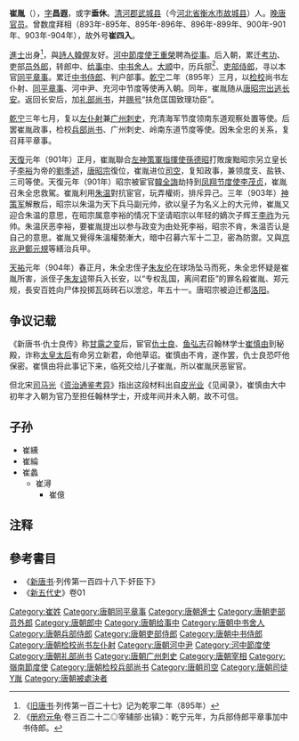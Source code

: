 '''崔胤'''（{{bd|854年||904年||catIdx=C崔}}{{KIA}}），[[表字|字]]'''昌遐'''，或字'''垂休'''。[[清河郡|清河郡]][[武城县|武城县]]（今[[河北省|河北省]][[衡水市|衡水市]][[故城县|故城县]]）人。[[晚唐|晚唐]][[官员|官员]]。曾数度拜相（893年-895年、895年-896年、896年-899年、900年-901年、903年-904年），故外号'''崔四入'''。

[[進士|進士]]出身<ref>《[[旧唐书|旧唐书]]·列传第一百二十七》记为乾寧二年（895年）</ref>，與[[詩人|詩人]][[韓偓|韓偓]]友好。[[河中節度使|河中節度使]][[王重榮|王重榮]]聘為[[從事|從事]]。后入朝，累迁[[考功员外郎|考功]]、吏部[[员外郎|员外郎]]，转郎中、[[给事中|给事中]]、[[中书舍人|中书舍人]]。[[大順_(唐朝)|大顺]]中，历兵部<ref>《[[册府元龟|册府元龟]]·卷三百二十二◎宰辅部·出镇》：乾宁元年，为兵部侍郎平章事加中书侍郎。</ref>、[[吏部|吏部]][[侍郎|侍郎]]，寻以本官[[同平章事|同平章事]]。累迁[[中书侍郎|中书侍郎]]、判户部事。[[乾宁|乾宁]]二年（895年）三月，以[[检校|检校]]尚书左仆射、[[同平章事|同平章事]]、河中尹、充河中节度等使再入朝。同年，崔胤随从[[八次出幸|唐昭宗出逃长安]]。返回长安后，加[[礼部尚书|礼部尚书]]，并[[赐号|赐号]]“扶危匡国致理功臣”。

[[乾宁|乾宁]]三年七月，复以[[左仆射|左仆射]]兼[[广州|广州]][[刺史|刺史]]，充清海军节度领南东道观察处置等使。后罢崔胤政事，检校[[兵部尚书|兵部尚书]]、广州刺史、岭南东道节度等使。因朱全忠的关系，复召拜平章事。

[[天复_(唐朝)|天復]]元年（901年）正月，崔胤聯合[[左神策軍指揮使|左神策軍指揮使]][[孫德昭|孫德昭]]打敗废黜昭宗另立皇长子[[李裕|李裕]]为帝的[[劉季述|劉季述]]，[[唐昭宗|唐昭宗]]復位，崔胤进位[[司空|司空]]，复知政事，兼领度支、盐铁、三司等使。天復元年（901年）昭宗被宦官[[韓全誨|韓全誨]]劫持到[[凤翔节度使|凤翔节度使]][[李茂贞|李茂贞]]，崔胤召朱全忠救駕。崔胤利用[[朱温|朱温]]對抗宦官，玩弄權術，排斥异己。三年（903年）[[神策军|神策军]]解散后，昭宗以朱温为天下兵马副元帅，欲以皇子为名义上的大元帅，崔胤又迎合朱温的意思，在昭宗属意李裕的情况下坚请昭宗以年轻的嫡次子辉王[[李祚|李祚]]为元帅。朱温厌恶李裕，要崔胤提出以参与政变为由处死李裕，昭宗不肯，朱温否认是自己的意思。崔胤又覺得朱溫權勢漸大，暗中召募六军十二卫，密為防禦。又與[[京兆尹|京兆尹]][[鄭元規|鄭元規]]等繕治兵甲。

[[天祐_(唐朝)|天祐]]元年（904年）春正月，朱全忠侄子[[朱友伦|朱友伦]]在球场坠马而死，朱全忠怀疑是崔胤所害，派侄子[[朱友谅|朱友谅]]带兵入长安，以“专权乱国，离间君臣”的罪名殺崔胤、郑元规，長安百姓向尸体投掷瓦砾砖石以泄忿，年五十一。唐昭宗被迫迁都[[洛阳|洛阳]]。


[[Category:崔姓|Category:崔姓]]

==争议记载==
《新唐书·仇士良传》称[[甘露之变|甘露之变]]后，宦官[[仇士良|仇士良]]、[[鱼弘志|鱼弘志]]召翰林学士[[崔慎由|崔慎由]]到秘殿，诈称[[懿安皇后|太皇太后]]有命另立新君，命他草诏。崔慎由不肯，遂作罢，仇士良恐吓他保密。崔慎由将此事记下来，临死交给儿子崔胤，所以崔胤厌恶宦官。

但北宋[[司马光|司马光]]《[[资治通鉴考异|资治通鉴考异]]》指出这段材料出自[[皮光业|皮光业]]《见闻录》，崔慎由大中初年才入朝为官乃至担任翰林学士，开成年间并未入朝，故不可信。

==子孙==
*崔纁
*崔綸
*崔蠡
**崔潯
***崔億

== 注释 ==

<references/>

==參考書目==
*《[[新唐书|新唐书]]·列传第一百四十八下·奸臣下》
*《[[新五代史|新五代史]]》卷01
{{start box}}
{{s-before|[[徐彦若|徐彦若]]}}
{{s-title|[[唐朝|唐朝]][[尚书左仆射|尚书左仆射]]|900年—901年}}
{{s-after|[[裴贽|裴贽]]}}
{{s-before|[[王摶|王摶]]}}
{{s-title|[[唐朝|唐朝]][[司空|司空]]|901年—903年}}
{{s-after|[[柳璨|柳璨]]}}
{{s-before|[[徐彦若|徐彦若]]}}
{{s-title|[[唐朝|唐朝]][[司徒|司徒]]|903年—904年}}
{{s-after|[[王建_(前蜀)|王建]]}}
{{end box}}
{{DEFAULTSORT:C}}
[[Category:唐朝同平章事|Category:唐朝同平章事]]
[[Category:唐朝進士|Category:唐朝進士]]
[[Category:唐朝吏部员外郎|Category:唐朝吏部员外郎]]
[[Category:唐朝郎中|Category:唐朝郎中]]
[[Category:唐朝给事中|Category:唐朝给事中]]
[[Category:唐朝中书舍人|Category:唐朝中书舍人]]
[[Category:唐朝兵部侍郎|Category:唐朝兵部侍郎]]
[[Category:唐朝吏部侍郎|Category:唐朝吏部侍郎]]
[[Category:唐朝中书侍郎|Category:唐朝中书侍郎]]
[[Category:唐朝检校尚书左仆射|Category:唐朝检校尚书左仆射]]
[[Category:唐朝河中尹|Category:唐朝河中尹]]
[[Category:河中節度使|Category:河中節度使]]
[[Category:唐朝礼部尚书|Category:唐朝礼部尚书]]
[[Category:唐朝广州刺史|Category:唐朝广州刺史]]
[[Category:唐朝宰相|Category:唐朝宰相]]
[[Category:嶺南節度使|Category:嶺南節度使]]
[[Category:唐朝检校兵部尚书|Category:唐朝检校兵部尚书]]
[[Category:唐朝司空|Category:唐朝司空]]
[[Category:唐朝司徒|Category:唐朝司徒]]
[[Category:清河崔氏|Y胤]]
[[Category:唐朝被處決者|Category:唐朝被處決者]]